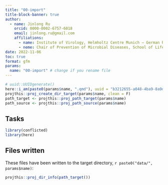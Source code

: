 ```yaml
---
title: "00-import"
title-block-banner: true
author:
  - name: Jinlong Ru
    orcid: 0000-0002-6757-6018
    email: jinlong.ru@gmail.com
    affiliations:
      - name: Institute of Virology, Helmholtz Centre Munich – German Research Center for Environmental Health, 85764 Neuherberg, Germany
      - neme: Chair of Prevention of Microbial Diseases, School of Life Sciences Weihenstephan, Technical University of Munich, 85354 Freising, Germany
date: 2022-11-06
toc: true
format: gfm
params:
  name: "00-import" # change if you rename file
---
```


```r
# uuid::UUIDgenerate()
here::i_am(paste0(params$name, ".qmd"), uuid = "b3212655-a048-4ba9-8a9d-ad8bad8598f9")
projthis::proj_create_dir_target(params$name, clean = F)
path_target <- projthis::proj_path_target(params$name)
path_source <- projthis::proj_path_source(params$name)
```

## Tasks

```r
library(conflicted)
library(here)
```


## Files written

These files have been written to the target directory, ```r paste0("data/", params$name)```:

```r
projthis::proj_dir_info(path_target())
```
